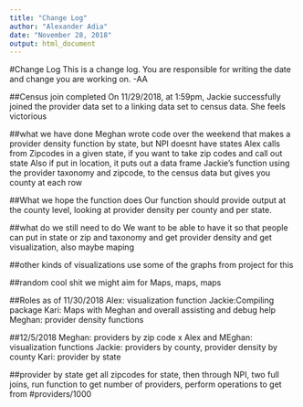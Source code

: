 ```yaml
---
title: "Change Log"
author: "Alexander Adia"
date: "November 28, 2018"
output: html_document
---
```


#Change Log
This is a change log. You are responsible for writing the date and change you are working on. -AA

##Census join completed
On 11/29/2018, at 1:59pm, Jackie successfully joined the provider data set to a linking data set to census data. She feels victorious


##what we have done
Meghan wrote code over the weekend that makes a provider density function by state, but NPI doesnt have states
Alex calls from Zipcodes in a given state, if you want to take zip codes and call out state
Also if put in location, it puts out a data frame
Jackie's function using the provider taxonomy and zipcode, to the census data
but gives you county at each row

##What we hope the function does
Our function should provide output at the county level, looking at provider density per county and per state.

##what do we still need to do
We want to be able to have it so that people can put in state or zip and taxonomy and get provider density
and get visualization, also maybe maping 

##other kinds of visualizations
use some of the graphs from project for this

##random cool shit we might aim for
Maps, maps, maps


##Roles as of 11/30/2018
Alex: visualization function
Jackie:Compiling package
Kari: Maps with Meghan and overall assisting and debug help
Meghan: provider density functions

##12/5/2018
Meghan: providers by zip code x
Alex and MEghan: visualization functions
Jackie: providers by county, provider density by county
Kari: provider by state

##provider by state
get all zipcodes for state, then through NPI, two full joins, run function to get number of providers, perform operations to get from #providers/1000
